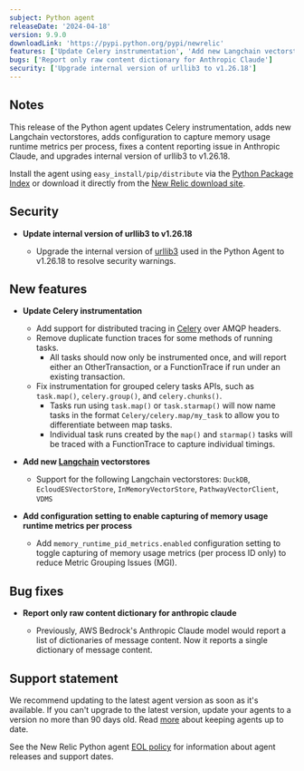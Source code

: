 ```yaml
---
subject: Python agent
releaseDate: '2024-04-18'
version: 9.9.0
downloadLink: 'https://pypi.python.org/pypi/newrelic'
features: ['Update Celery instrumentation', 'Add new Langchain vectorstores', 'Add configuration to capture memory usage runtime metrics per process']
bugs: ['Report only raw content dictionary for Anthropic Claude']
security: ['Upgrade internal version of urllib3 to v1.26.18']
---
```


## Notes

This release of the Python agent updates Celery instrumentation, adds new Langchain vectorstores, adds configuration to capture memory usage runtime metrics per process, fixes a content reporting issue in Anthropic Claude, and upgrades internal version of urllib3 to v1.26.18.

Install the agent using `easy_install/pip/distribute` via the [Python Package Index](https://pypi.python.org/pypi/newrelic) or download it directly from the [New Relic download site](https://download.newrelic.com/python_agent/release).

## Security

* **Update internal version of urllib3 to v1.26.18**

    * Upgrade the internal version of [urllib3](https://pypi.org/project/urllib3/) used in the Python Agent to v1.26.18 to resolve security warnings.

## New features

* **Update Celery instrumentation**

    * Add support for distributed tracing in [Celery](https://pypi.org/project/celery/) over AMQP headers.
    * Remove duplicate function traces for some methods of running tasks.
      * All tasks should now only be instrumented once, and will report either an OtherTransaction, or a FunctionTrace if run under an existing transaction.
    * Fix instrumentation for grouped celery tasks APIs, such as `task.map()`, `celery.group()`, and `celery.chunks()`.
      * Tasks run using `task.map()` or `task.starmap()` will now name tasks in the format `Celery/celery.map/my_task` to allow you to differentiate between map tasks.
      * Individual task runs created by the `map()` and `starmap()` tasks will be traced with a FunctionTrace to capture individual timings.

* **Add new [Langchain](https://pypi.org/project/langchain/) vectorstores**

    * Support for the following Langchain vectorstores: `DuckDB`, `EcloudESVectorStore`, `InMemoryVectorStore`, `PathwayVectorClient`, `VDMS`

* **Add configuration setting to enable capturing of memory usage runtime metrics per process**

    * Add `memory_runtime_pid_metrics.enabled` configuration setting to toggle capturing of memory usage metrics (per process ID only) to reduce Metric Grouping Issues (MGI).

## Bug fixes

* **Report only raw content dictionary for anthropic claude**

    * Previously, AWS Bedrock's Anthropic Claude model would report a list of dictionaries of message content. Now it reports a single dictionary of message content.

## Support statement

We recommend updating to the latest agent version as soon as it's available. If you can't upgrade to the latest version, update your agents to a version no more than 90 days old. Read [more](/docs/new-relic-solutions/new-relic-one/install-configure/update-new-relic-agent/) about keeping agents up to date.

See the New Relic Python agent [EOL policy](/docs/apm/agents/python-agent/getting-started/python-agent-eol-policy/) for information about agent releases and support dates.

